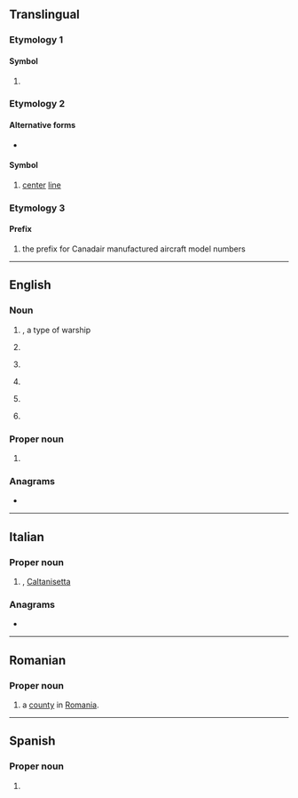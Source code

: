 {{also|Appendix:Variations of "cl"}}
==Translingual==

===Etymology 1===

====Symbol====
{{mul-symbol}}

# {{ISO 3166|1|2|Chile}}
#: {{syn|mul|CHL|qq1={{w|ISO 3166-1 alpha-3|alpha-3}}}}

===Etymology 2===

====Alternative forms====
* {{alter|mul|℄}}

====Symbol====
{{mul-symbol}}

# {{lb|mul|engineering}} [[center]] [[line]]

===Etymology 3===

====Prefix====
{{head|mul|prefix}}

# {{lb|mul|aviation}} the prefix for Canadair manufactured aircraft model numbers

----

==English==

===Noun===
{{en-noun}}

# {{lb|en|US|navy}} {{initialism of|en|light cruiser|nodot=1}}, a type of warship
# {{lb|en|astronomy}} {{abbreviation of|en|cluster}}
# {{lb|en|aviation}} {{initialism of|en|lift coefficient}}
# {{lb|en|baseball}} {{abbreviation of|en|closer}}
# {{initialism of|en|containment level}}
# {{lb|en|computing|uncountable}} {{initialism of|en|computability logic}}

===Proper noun===
{{en-proper noun}}

# {{abbreviation of|en|Catalonia}}

===Anagrams===
* {{anagrams|en|a=cl|L/C|LC|l.c.|l/c|lc}}

----

==Italian==

===Proper noun===
{{it-proper noun}}

# {{abbreviation of|it|Caltanissetta|nodot=1}}, [[Caltanisetta]] {{gloss|Italian town in Sicilia}}

===Anagrams===
* {{anagrams|it|a=cl|LC}}

----

==Romanian==

===Proper noun===
{{head|ro|proper noun}}

# {{abbreviation of|ro|Călărași|dot=,}} a [[county]] in [[Romania]].

----

==Spanish==

===Proper noun===
{{head|es|proper noun}}

# {{abbr of|es|[[Colima]]}} {{gloss|Mexican state}}